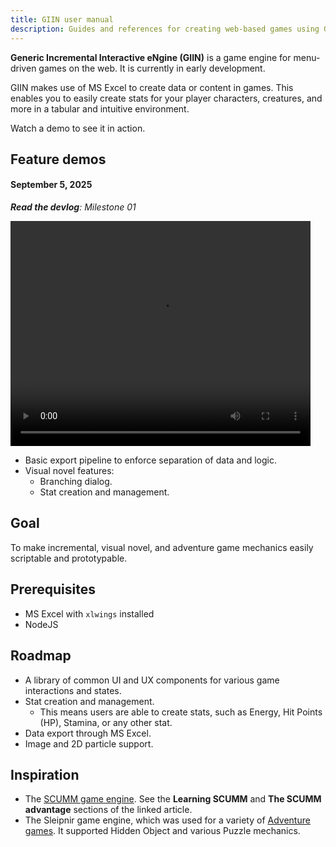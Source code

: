 ```yaml
---
title: GIIN user manual
description: Guides and references for creating web-based games using GIIN.
---
```


**Generic Incremental Interactive eNgine (GIIN)** is a game engine for menu-driven games on the web. It is currently in early development.

GIIN makes use of MS Excel to create data or content in games. This enables you to easily create stats for your player characters, creatures, and more in a tabular and intuitive environment.

Watch a demo to see it in action.

## Feature demos

#### September 5, 2025

_**Read the devlog**: Milestone 01_

<video width="480" height="360" controls><source src={demoLog1} type="video/mp4" /></video>

- Basic export pipeline to enforce separation of data and logic.
- Visual novel features:
  - Branching dialog.
  - Stat creation and management.

## Goal

To make incremental, visual novel, and adventure game mechanics easily scriptable and prototypable.

## Prerequisites

- MS Excel with `xlwings` installed
- NodeJS

## Roadmap

- A library of common UI and UX components for various game interactions and states.
- Stat creation and management. 
  - This means users are able to create stats, such as Energy, Hit Points (HP), Stamina, or any other stat.
- Data export through MS Excel.
- Image and 2D particle support.

## Inspiration

- The [SCUMM game engine](https://www.gamedeveloper.com/design/the-scumm-diary-stories-behind-one-of-the-greatest-game-engines-ever-made). See the **Learning SCUMM** and **The SCUMM advantage** sections of the linked article.
- The Sleipnir game engine, which was used for a variety of [Adventure games](https://hogs.fandom.com/wiki/Boomzap_Entertainment). It supported Hidden Object and various Puzzle mechanics.
